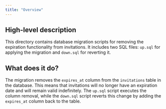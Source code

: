 ```yaml
---
title: "Overview"
---
```


## High-level description
This directory contains database migration scripts for removing the expiration functionality from invitations. It includes two SQL files: `up.sql` for applying the migration and `down.sql` for reverting it.

## What does it do?
The migration removes the `expires_at` column from the `invitations` table in the database. This means that invitations will no longer have an expiration date and will remain valid indefinitely. The `up.sql` script executes the column removal, while the `down.sql` script reverts this change by adding the `expires_at` column back to the table. 

